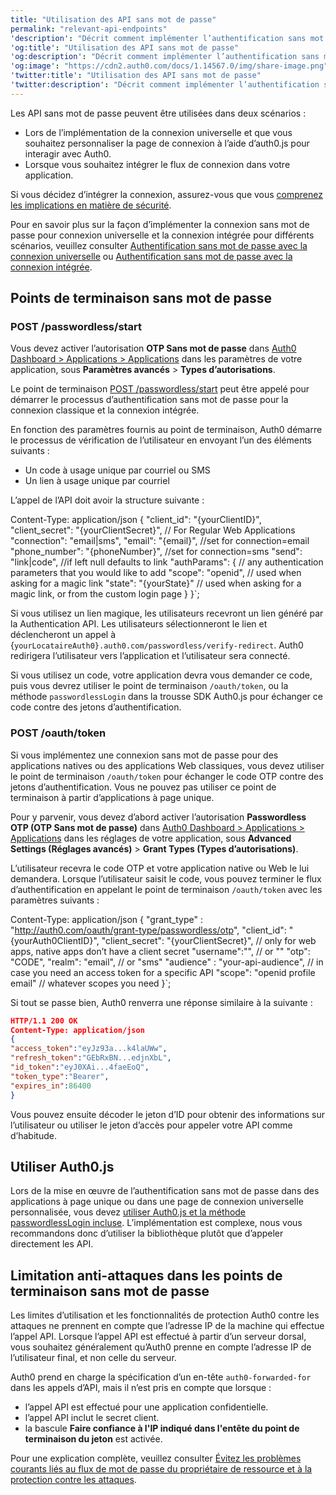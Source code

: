```yaml
---
title: "Utilisation des API sans mot de passe"
permalink: "relevant-api-endpoints"
'description': "Décrit comment implémenter l’authentification sans mot de passe à l’aide des API Auth0."
'og:title': "Utilisation des API sans mot de passe"
'og:description': "Décrit comment implémenter l’authentification sans mot de passe à l’aide des API Auth0."
'og:image': "https://cdn2.auth0.com/docs/1.14567.0/img/share-image.png"
'twitter:title': "Utilisation des API sans mot de passe"
'twitter:description': "Décrit comment implémenter l’authentification sans mot de passe à l’aide des API Auth0."
---
```



Les API sans mot de passe peuvent être utilisées dans deux scénarios :

* Lors de l’implémentation de la connexion universelle et que vous souhaitez personnaliser la page de connexion à l’aide d’auth0.js pour interagir avec Auth0.
* Lorsque vous souhaitez intégrer le flux de connexion dans votre application.

Si vous décidez d’intégrer la connexion, assurez-vous que vous [comprenez les implications en matière de sécurité](/docs/docs/fr-ca/authenticate/login/universal-vs-embedded-login).

Pour en savoir plus sur la façon d’implémenter la connexion sans mot de passe pour connexion universelle et la connexion intégrée pour différents scénarios, veuillez consulter [Authentification sans mot de passe avec la connexion universelle](/docs/docs/fr-ca/authenticate/passwordless/implement-login/universal-login) ou [Authentification sans mot de passe avec la connexion intégrée](/docs/docs/fr-ca/authenticate/passwordless/implement-login/embedded-login).

## Points de terminaison sans mot de passe

### POST /passwordless/start

<Callout icon="file-lines" color="#0EA5E9" iconType="regular">

Vous devez activer l’autorisation **OTP Sans mot de passe** dans [Auth0 Dashboard > Applications > Applications](https://manage.auth0.com/#/applications) dans les paramètres de votre application, sous **Paramètres avancés** > **Types d’autorisations**.

</Callout>

Le point de terminaison [POST /passwordless/start](/docs/docs/fr-ca/api/authentication#get-code-or-link) peut être appelé pour démarrer le processus d’authentification sans mot de passe pour la connexion classique et la connexion intégrée.

En fonction des paramètres fournis au point de terminaison, Auth0 démarre le processus de vérification de l’utilisateur en envoyant l’un des éléments suivants :

* Un code à usage unique par courriel ou SMS
* Un lien à usage unique par courriel

L’appel de l’API doit avoir la structure suivante :

Content-Type: application/json
{
  "client_id": "{yourClientID}",
  "client_secret": "{yourClientSecret}", // For Regular Web Applications
  "connection": "email|sms",
  "email": "{email}", //set for connection=email
  "phone_number": "{phoneNumber}", //set for connection=sms
  "send": "link|code", //if left null defaults to link
  "authParams": { // any authentication parameters that you would like to add
    "scope": "openid",     // used when asking for a magic link
    "state": "{yourState}"  // used when asking for a magic link, or from the custom login page
  }
}`;

<AuthCodeBlock children={codeExample1} language="json" />

Si vous utilisez un lien magique, les utilisateurs recevront un lien généré par la Authentication API. Les utilisateurs sélectionneront le lien et déclencheront un appel à \{`yourLocataireAuth0}.auth0.com/passwordless/verify-redirect`. Auth0 redirigera l’utilisateur vers l’application et l’utilisateur sera connecté.

Si vous utilisez un code, votre application devra vous demander ce code, puis vous devrez utiliser le point de terminaison `/oauth/token`, ou la méthode `passwordlessLogin` dans la trousse SDK Auth0.js pour échanger ce code contre des jetons d’authentification.

### POST /oauth/token

Si vous implémentez une connexion sans mot de passe pour des applications natives ou des applications Web classiques, vous devez utiliser le point de terminaison `/oauth/token` pour échanger le code OTP contre des jetons d’authentification. Vous ne pouvez pas utiliser ce point de terminaison à partir d’applications à page unique.

Pour y parvenir, vous devez d’abord activer l’autorisation **<Tooltip href="/docs/docs/fr-ca/glossary?term=passwordless" tip="Sans mot de passe
Forme d’authentification qui ne repose pas sur un mot de passe comme premier facteur." cta="Voir le glossaire">Passwordless</Tooltip> OTP (OTP Sans mot de passe)** dans [Auth0 Dashboard > Applications > Applications](https://manage.auth0.com/#/applications) dans les réglages de votre application, sous **Advanced Settings (Réglages avancés)** > **Grant Types (Types d’autorisations)**.

L’utilisateur recevra le code OTP et votre application native ou Web le lui demandera. Lorsque l’utilisateur saisit le code, vous pouvez terminer le flux d’authentification en appelant le point de terminaison `/oauth/token` avec les paramètres suivants :

Content-Type: application/json
{
  "grant_type" : "http://auth0.com/oauth/grant-type/passwordless/otp",
  "client_id": "{yourAuth0ClientID}",
  "client_secret": "{yourClientSecret}", // only for web apps, native apps don’t have a client secret
  "username":"<email address>", // or "<phone number>"
  "otp": "CODE",
  "realm": "email", // or "sms" 
  "audience" : "your-api-audience", // in case you need an access token for a specific API
  "scope": "openid profile email" // whatever scopes you need
}`;

<AuthCodeBlock children={codeExample2} language="json" />

Si tout se passe bien, Auth0 renverra une réponse similaire à la suivante :

```json lines
HTTP/1.1 200 OK
Content-Type: application/json
{
"access_token":"eyJz93a...k4laUWw",
"refresh_token":"GEbRxBN...edjnXbL",
"id_token":"eyJ0XAi...4faeEoQ",
"token_type":"Bearer",
"expires_in":86400
}
```

Vous pouvez ensuite décoder le jeton d’ID pour obtenir des informations sur l’utilisateur ou utiliser le jeton d’accès pour appeler votre API comme d’habitude.

## Utiliser Auth0.js

Lors de la mise en œuvre de l’authentification sans mot de passe dans des applications à page unique ou dans une page de connexion universelle personnalisée, vous devez [utiliser Auth0.js et la méthode passwordlessLogin incluse](/docs/docs/fr-ca/libraries/auth0js). L’implémentation est complexe, nous vous recommandons donc d’utiliser la bibliothèque plutôt que d’appeler directement les API.

## Limitation anti-attaques dans les points de terminaison sans mot de passe

Les limites d’utilisation et les fonctionnalités de protection Auth0 contre les attaques ne prennent en compte que l’adresse IP de la machine qui effectue l’appel API. Lorsque l’appel API est effectué à partir d’un serveur dorsal, vous souhaitez généralement qu’Auth0 prenne en compte l’adresse IP de l’utilisateur final, et non celle du serveur.

Auth0 prend en charge la spécification d’un en-tête `auth0-forwarded-for` dans les appels d’API, mais il n’est pris en compte que lorsque :

* l’appel API est effectué pour une application confidentielle.
* l’appel API inclut le secret client.
* la bascule **Faire confiance à l'IP indiqué dans l'entête du point de terminaison du jeton** est activée.

Pour une explication complète, veuillez consulter [Évitez les problèmes courants liés au flux de mot de passe du propriétaire de ressource et à la protection contre les attaques](/docs/docs/fr-ca/get-started/authentication-and-authorization-flow/resource-owner-password-flow/avoid-common-issues-with-resource-owner-password-flow-and-attack-protection).